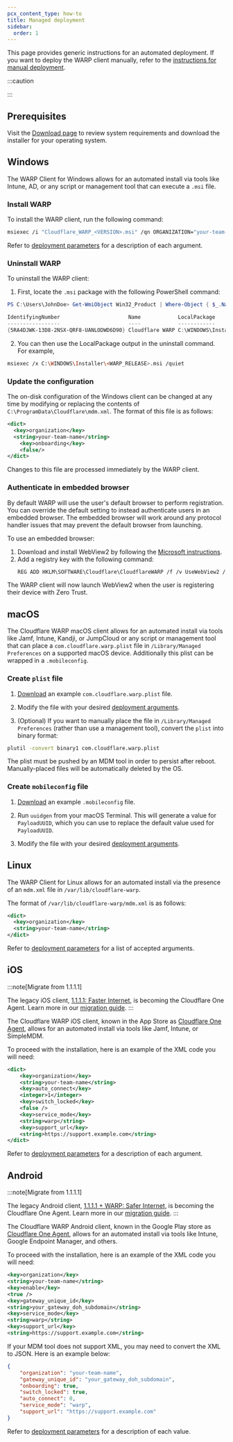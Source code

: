 ```yaml
---
pcx_content_type: how-to
title: Managed deployment
sidebar:
  order: 1
---
```



<Render file="warp/mdm-intro" />

This page provides generic instructions for an automated deployment. If you want to deploy the WARP client manually, refer to the [instructions for manual deployment](/cloudflare-one/connections/connect-devices/warp/deployment/manual-deployment/).

:::caution

<Render file="warp/mdm-dash-conflict" />

:::

## Prerequisites

Visit the [Download page](/cloudflare-one/connections/connect-devices/warp/download-warp/#windows) to review system requirements and download the installer for your operating system.

## Windows

The WARP Client for Windows allows for an automated install via tools like Intune, AD, or any script or management tool that can execute a `.msi` file.

### Install WARP

To install the WARP client, run the following command:

```bash
msiexec /i "Cloudflare_WARP_<VERSION>.msi" /qn ORGANIZATION="your-team-name" SUPPORT_URL="http://support.example.com"
```

Refer to [deployment parameters](/cloudflare-one/connections/connect-devices/warp/deployment/mdm-deployment/parameters/) for a description of each argument.

### Uninstall WARP

To uninstall the WARP client:

1. First, locate the `.msi` package with the following PowerShell command:

```powershell
PS C:\Users\JohnDoe> Get-WmiObject Win32_Product | Where-Object { $_.Name -match "WARP" } | Sort-Object -Property Name | Format-Table IdentifyingNumber, Name, LocalPackage -AutoSize

IdentifyingNumber                      Name            LocalPackage
-----------------                      ----            ------------
{5RA4DJWK-13D8-2NSX-QRF8-UANLODWD6D90} Cloudflare WARP C:\WINDOWS\Installer\3f476db.msi
```

2. You can then use the LocalPackage output in the uninstall command. For example,

```bash
msiexec /x C:\WINDOWS\Installer\<WARP_RELEASE>.msi /quiet
```

### Update the configuration

The on-disk configuration of the Windows client can be changed at any time by modifying or replacing the contents of `C:\ProgramData\Cloudflare\mdm.xml`. The format of this file is as follows:

```xml
<dict>
  <key>organization</key>
  <string>your-team-name</string>
	<key>onboarding</key>
	<false/>
</dict>
```

Changes to this file are processed immediately by the WARP client.

### Authenticate in embedded browser

By default WARP will use the user's default browser to perform registration. You can override the default setting to instead authenticate users in an embedded browser. The embedded browser will work around any protocol handler issues that may prevent the default browser from launching.

To use an embedded browser:

1. Download and install WebView2 by following the [Microsoft instructions](https://developer.microsoft.com/en-us/microsoft-edge/webview2/#download-section).
2. Add a registry key with the following command:
   ```txt
   REG ADD HKLM\SOFTWARE\Cloudflare\CloudflareWARP /f /v UseWebView2 /t REG_SZ /d y
   ```

The WARP client will now launch WebView2 when the user is registering their device with Zero Trust.

## macOS

The Cloudflare WARP macOS client allows for an automated install via tools like Jamf, Intune, Kandji, or JumpCloud or any script or management tool that can place a `com.cloudflare.warp.plist` file in `/Library/Managed Preferences` on a supported macOS device. Additionally this plist can be wrapped in a `.mobileconfig`.

### Create `plist` file

1. [Download](/cloudflare-one/static/mdm/com.cloudflare.warp.plist) an example `com.cloudflare.warp.plist` file.

2. Modify the file with your desired [deployment arguments](/cloudflare-one/connections/connect-devices/warp/deployment/mdm-deployment/parameters/).

3. (Optional) If you want to manually place the file in `/Library/Managed Preferences` (rather than use a management tool), convert the `plist` into binary format:

```sh
plutil -convert binary1 com.cloudflare.warp.plist
```

The plist must be pushed by an MDM tool in order to persist after reboot. Manually-placed files will be automatically deleted by the OS.

### Create `mobileconfig` file

1. [Download](/cloudflare-one/static/mdm/CloudflareWARP.mobileconfig) an example `.mobileconfig` file.

2. Run `uuidgen` from your macOS Terminal. This will generate a value for `PayloadUUID`, which you can use to replace the default value used for `PayloadUUID`.

3. Modify the file with your desired [deployment arguments](/cloudflare-one/connections/connect-devices/warp/deployment/mdm-deployment/parameters/).

## Linux

The WARP Client for Linux allows for an automated install via the presence of an `mdm.xml` file in `/var/lib/cloudflare-warp`.

The format of `/var/lib/cloudflare-warp/mdm.xml` is as follows:

```xml
<dict>
  <key>organization</key>
  <string>your-team-name</string>
</dict>
```

Refer to [deployment parameters](/cloudflare-one/connections/connect-devices/warp/deployment/mdm-deployment/parameters/) for a list of accepted arguments.

## iOS

:::note[Migrate from 1.1.1.1]

The legacy iOS client, [1.1.1.1: Faster Internet](https://apps.apple.com/us/app/1-1-1-1-faster-internet/id1423538627), is becoming the Cloudflare One Agent. Learn more in our [migration guide](/cloudflare-one/connections/connect-devices/warp/download-warp/cloudflare-one-agent-migration/).
:::

The Cloudflare WARP iOS client, known in the App Store as [Cloudflare One Agent](https://apps.apple.com/us/app/cloudflare-one-agent/id6443476492), allows for an automated install via tools like Jamf, Intune, or SimpleMDM.

To proceed with the installation, here is an example of the XML code you will need:

```xml
<dict>
    <key>organization</key>
    <string>your-team-name</string>
    <key>auto_connect</key>
    <integer>1</integer>
    <key>switch_locked</key>
    <false />
    <key>service_mode</key>
    <string>warp</string>
    <key>support_url</key>
    <string>https://support.example.com</string>
</dict>
```

Refer to [deployment parameters](/cloudflare-one/connections/connect-devices/warp/deployment/mdm-deployment/parameters/) for a description of each argument.

## Android

:::note[Migrate from 1.1.1.1]

The legacy Android client, [1.1.1.1 + WARP: Safer Internet](https://play.google.com/store/apps/details?id=com.cloudflare.onedotonedotonedotone), is becoming the Cloudflare One Agent. Learn more in our [migration guide](/cloudflare-one/connections/connect-devices/warp/download-warp/cloudflare-one-agent-migration/).
:::

The Cloudflare WARP Android client, known in the Google Play store as [Cloudflare One Agent](https://play.google.com/store/apps/details?id=com.cloudflare.cloudflareoneagent), allows for an automated install via tools like Intune, Google Endpoint Manager, and others.

To proceed with the installation, here is an example of the XML code you will need:

```xml
<key>organization</key>
<string>your-team-name</string>
<key>enable</key>
<true />
<key>gateway_unique_id</key>
<string>your_gateway_doh_subdomain</string>
<key>service_mode</key>
<string>warp</string>
<key>support_url</key>
<string>https://support.example.com</string>
```

If your MDM tool does not support XML, you may need to convert the XML to JSON. Here is an example below:

```json
{
	"organization": "your-team-name",
	"gateway_unique_id": "your_gateway_doh_subdomain",
	"onboarding": true,
	"switch_locked": true,
	"auto_connect": 0,
	"service_mode": "warp",
	"support_url": "https://support.example.com"
}
```

Refer to [deployment parameters](/cloudflare-one/connections/connect-devices/warp/deployment/mdm-deployment/parameters/) for a description of each value.
